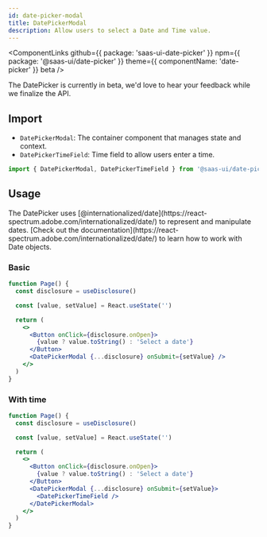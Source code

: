 ```yaml
---
id: date-picker-modal
title: DatePickerModal
description: Allow users to select a Date and Time value.
---
```


<ComponentLinks
  github={{ package: 'saas-ui-date-picker' }}
  npm={{ package: '@saas-ui/date-picker' }}
  theme={{ componentName: 'date-picker' }}
  beta
/>

<Info>
  The DatePicker is currently in beta, we'd love to hear your feedback while we
  finalize the API.
</Info>

## Import

- `DatePickerModal`: The container component that manages state and context.
- `DatePickerTimeField`: Time field to allow users enter a time.

```ts
import { DatePickerModal, DatePickerTimeField } from '@saas-ui/date-picker'
```

## Usage

<Info>
  The DatePicker uses
  [@internationalized/date](https://react-spectrum.adobe.com/internationalized/date/)
  to represent and manipulate dates. [Check out the
  documentation](https://react-spectrum.adobe.com/internationalized/date/) to
  learn how to work with Date objects.
</Info>

### Basic

```jsx center=true
function Page() {
  const disclosure = useDisclosure()

  const [value, setValue] = React.useState('')

  return (
    <>
      <Button onClick={disclosure.onOpen}>
        {value ? value.toString() : 'Select a date'}
      </Button>
      <DatePickerModal {...disclosure} onSubmit={setValue} />
    </>
  )
}
```

### With time

```jsx center=true
function Page() {
  const disclosure = useDisclosure()

  const [value, setValue] = React.useState('')

  return (
    <>
      <Button onClick={disclosure.onOpen}>
        {value ? value.toString() : 'Select a date'}
      </Button>
      <DatePickerModal {...disclosure} onSubmit={setValue}>
        <DatePickerTimeField />
      </DatePickerModal>
    </>
  )
}
```
